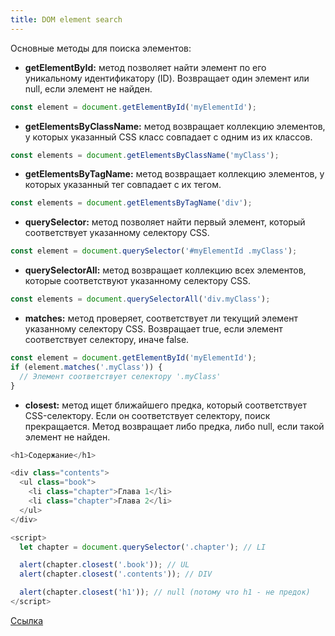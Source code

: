 ```yaml
---
title: DOM element search
---
```


Основные методы для поиска элементов:

- **getElementById:** метод позволяет найти элемент по его уникальному идентификатору (ID). Возвращает один элемент или null, если элемент не найден.

```javascript
const element = document.getElementById('myElementId');
```

- **getElementsByClassName:** метод возвращает коллекцию элементов, у которых указанный CSS класс совпадает с одним из их классов.

```javascript
const elements = document.getElementsByClassName('myClass');
```

- **getElementsByTagName:** метод возвращает коллекцию элементов, у которых указанный тег совпадает с их тегом.

```javascript
const elements = document.getElementsByTagName('div');
```

- **querySelector:** метод позволяет найти первый элемент, который соответствует указанному селектору CSS.

```javascript
const element = document.querySelector('#myElementId .myClass');
```

- **querySelectorAll:** метод возвращает коллекцию всех элементов, которые соответствуют указанному селектору CSS.

```javascript
const elements = document.querySelectorAll('div.myClass');
```

- **matches:** метод проверяет, соответствует ли текущий элемент указанному селектору CSS. Возвращает true, если элемент соответствует селектору, иначе false.

```javascript
const element = document.getElementById('myElementId');
if (element.matches('.myClass')) {
  // Элемент соответствует селектору '.myClass'
}
```

- **closest:** метод ищет ближайшего предка, который соответствует CSS-селектору. Если он соответствует селектору, поиск прекращается. Метод возвращает либо предка, либо null, если такой элемент не найден.

```javascript
<h1>Содержание</h1>

<div class="contents">
  <ul class="book">
    <li class="chapter">Глава 1</li>
    <li class="chapter">Глава 2</li>
  </ul>
</div>

<script>
  let chapter = document.querySelector('.chapter'); // LI

  alert(chapter.closest('.book')); // UL
  alert(chapter.closest('.contents')); // DIV

  alert(chapter.closest('h1')); // null (потому что h1 - не предок)
</script>
```

[Ссылка](https://learn.javascript.ru/searching-elements-dom)
